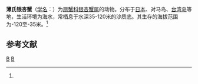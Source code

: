 {{Speciesbox
| taxon = Actaea(十足目) bocki
| authority = (Odhner, 1925)<ref name='id11759'>{{cite web| url =http://www.bioinfo.cn/db05/BjdwSpecies.php?action=view&id=11759| title =薄氏银杏蟹| work =《中国动物物种编目数据库》| publisher =中国科学院微生物研究所| author =中国科学院动物研究所| accessdate =2009-04-28| deadurl =yes| archiveurl =https://web.archive.org/web/20160305062300/http://www.bioinfo.cn/db05/BjdwSpecies.php?action=view&id=11759| archivedate =2016-03-05}}</ref>
}}

'''薄氏银杏蟹'''（[[学名|学名]]：{{lang|la|''Actaea bocki''}}）为[[扇蟹科|扇蟹科]][[银杏蟹属|银杏蟹属]]的动物。分布于[[日本|日本]]、对马岛、[[台湾岛|台湾岛]]等地，生活环境为海水，常栖息于水深35-120米的沙质底。其生存的海拔范围为-120至-35米。<ref name='id11759'/>

== 参考文献 ==
{{reflist}}

{{taxonbar}}

[[Category:1925年描述的动物|B]]
[[Category:银杏蟹属|B]]


{{螃蟹小作品}}